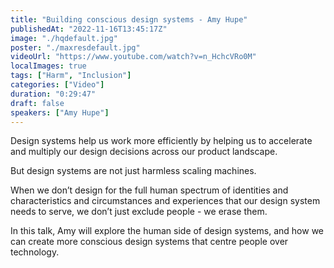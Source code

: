 ```yaml
---
title: "Building conscious design systems - Amy Hupe"
publishedAt: "2022-11-16T13:45:17Z"
image: "./hqdefault.jpg"
poster: "./maxresdefault.jpg"
videoUrl: "https://www.youtube.com/watch?v=n_HchcVRo0M"
localImages: true
tags: ["Harm", "Inclusion"]
categories: ["Video"]
duration: "0:29:47"
draft: false
speakers: ["Amy Hupe"]
---
```


Design systems help us work more efficiently by helping us to accelerate and multiply our design decisions across our product landscape.

But design systems are not just harmless scaling machines.

When we don’t design for the full human spectrum of identities and characteristics and circumstances and experiences that our design system needs to serve, we don’t just exclude people - we erase them.

In this talk, Amy will explore the human side of design systems, and how we can create more conscious design systems that centre people over technology.
